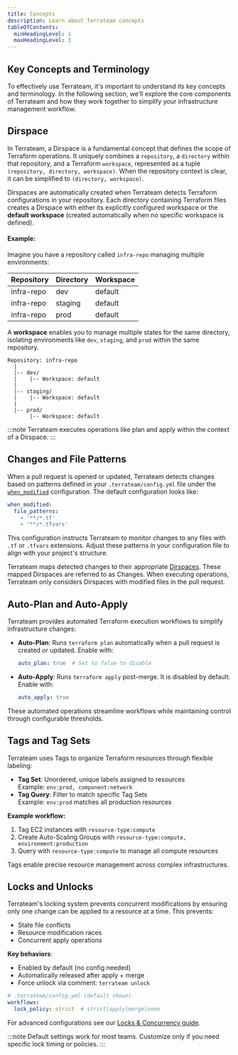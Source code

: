 ```yaml
---
title: Concepts
description: Learn about Terrateam concepts
tableOfContents:
  minHeadingLevel: 1
  maxHeadingLevel: 3
---
```


## Key Concepts and Terminology
To effectively use Terrateam, it's important to understand its key concepts and terminology. In the following section, we'll explore the core components of Terrateam and how they work together to simplify your infrastructure management workflow.

## Dirspace

In Terrateam, a Dirspace is a fundamental concept that defines the scope of Terraform operations. It uniquely combines a `repository`, a `directory` within that repository, and a Terraform `workspace`, represented as a tuple `(repository, directory, workspace)`. When the repository context is clear, it can be simplified to `(directory, workspace)`.

Dirspaces are automatically created when Terrateam detects Terraform configurations in your repository. Each directory containing Terraform files creates a Dirspace with either its explicitly configured workspace or the **default workspace** (created automatically when no specific workspace is defined).

#### **Example:**

Imagine you have a repository called `infra-repo` managing multiple environments:

| Repository | Directory | Workspace |
| ---------- | --------- | --------- |
| infra-repo | dev       | default   |
| infra-repo | staging   | default   |
| infra-repo | prod      | default   |

A **workspace** enables you to manage multiple states for the same directory, isolating environments like `dev`, `staging`, and `prod` within the same repository.

```
Repository: infra-repo
  |
  |-- dev/
  |    |-- Workspace: default
  |
  |-- staging/
  |    |-- Workspace: default
  |
  |-- prod/
       |-- Workspace: default
```
:::note
Terrateam executes operations like plan and apply within the context of a Dirspace.
:::
## Changes and File Patterns

When a pull request is opened or updated, Terrateam detects changes based on patterns defined in your `.terrateam/config.yml` file under the [`when_modified`](/configuration-reference/when-modified) configuration. The default configuration looks like:

```yaml
when_modified:
  file_patterns:
    - '**/*.tf'
    - '**/*.tfvars'
```

This configuration instructs Terrateam to monitor changes to any files with `.tf` or `.tfvars` extensions. Adjust these patterns in your configuration file to align with your project's structure.

Terrateam maps detected changes to their appropriate [Dirspaces](/getting-started/concepts#dirspace). These mapped Dirspaces are referred to as Changes. When executing operations, Terrateam only considers Dirspaces with modified files in the pull request.

## Auto-Plan and Auto-Apply

Terrateam provides automated Terraform execution workflows to simplify infrastructure changes:

- **Auto-Plan**: Runs `terraform plan` automatically when a pull request is created or updated. Enable with:
  ```yaml
  auto_plan: true  # Set to false to disable
  ```
- **Auto-Apply**: Runs `terraform apply` post-merge. It is disabled by default. Enable with:
  ```yaml
  auto_apply: true
  ```
These automated operations streamline workflows while maintaining control through configurable thresholds.

## Tags and Tag Sets

Terrateam uses Tags to organize Terraform resources through flexible labeling:

* **Tag Set**: Unordered, unique labels assigned to resources  
  Example: `env:prod, component:network`
* **Tag Query**: Filter to match specific Tag Sets  
  Example: `env:prod` matches all production resources

**Example workflow:**
1. Tag EC2 instances with `resource-type:compute`
2. Create Auto-Scaling Groups with `resource-type:compute, environment:production`
3. Query with `resource-type:compute` to manage all compute resources

Tags enable precise resource management across complex infrastructures.
## Locks and Unlocks

Terrateam's locking system prevents concurrent modifications by ensuring only one change can be applied to a resource at a time. This prevents:

- State file conflicts  
- Resource modification races  
- Concurrent apply operations  

**Key behaviors**:
- Enabled by default (no config needed)
- Automatically released after apply + merge
- Force unlock via comment: `terrateam unlock`

```yaml
# .terrateam/config.yml (default shown)
workflows:
  lock_policy: strict  # strict|apply|merge|none
```

For advanced configurations see our [Locks & Concurrency guide](/advanced-workflows/locks-and-concurrency).

:::note
 Default settings work for most teams. Customize only if you need specific lock timing or policies.
:::

